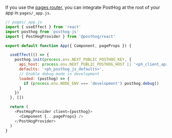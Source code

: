 If you use the [pages router](https://nextjs.org/docs/pages), you can integrate PostHog at the root of your app in `pages/_app.js`.

```js
// pages/_app.js
import { useEffect } from 'react'
import posthog from 'posthog-js'
import { PostHogProvider } from '@posthog/react'

export default function App({ Component, pageProps }) {

  useEffect(() => {
    posthog.init(process.env.NEXT_PUBLIC_POSTHOG_KEY, {
      api_host: process.env.NEXT_PUBLIC_POSTHOG_HOST || '<ph_client_api_host>',
      defaults: '<ph_posthog_js_defaults>',
      // Enable debug mode in development
      loaded: (posthog) => {
        if (process.env.NODE_ENV === 'development') posthog.debug()
      }
    })
  }, [])

  return (
    <PostHogProvider client={posthog}>
      <Component {...pageProps} />
    </PostHogProvider>
  )
}
```